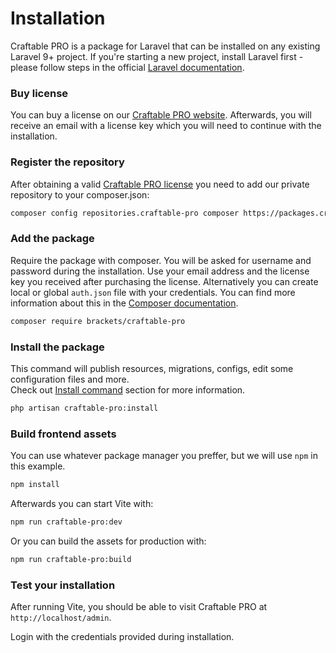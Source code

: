 
# Installation

Craftable PRO is a package for Laravel that can be installed on any existing Laravel 9+ project. If you're starting a new project, install Laravel first - please follow steps in the official [Laravel documentation](https://laravel.com/docs/9.x/installation).

<div className="steps-container">

### Buy license

You can buy a license on our [Craftable PRO website](https://craftable.pro#pricing). Afterwards, you will receive an email with a license key which you will need to continue with the installation.

### Register the repository

After obtaining a valid [Craftable PRO license](https://craftable.pro#pricing) you need to add our private repository to your composer.json:

```bash copy
composer config repositories.craftable-pro composer https://packages.craftable.pro/
```

### Add the package

Require the package with composer. You will be asked for username and password during the installation. Use your email address and the license key you received after purchasing the license. Alternatively you can create local or global `auth.json` file with your credentials. You can find more information about this in the [Composer documentation](https://getcomposer.org/doc/articles/authentication-for-private-packages.md#authentication-in-auth-json-per-project).

```bash copy
composer require brackets/craftable-pro
```

### Install the package

This command will publish resources, migrations, configs, edit some configuration files and more. <br/>
Check out [Install command](/commands/installation-command) section for more information.

```bash copy
php artisan craftable-pro:install
```

### Build frontend assets

You can use whatever package manager you preffer, but we will use `npm` in this example.

```bash copy
npm install
```

Afterwards you can start Vite with:

```bash copy
npm run craftable-pro:dev
```

Or you can build the assets for production with:

```bash copy
npm run craftable-pro:build
```

### Test your installation

After running Vite, you should be able to visit Craftable PRO at `http://localhost/admin`.

Login with the credentials provided during installation.

</div>

